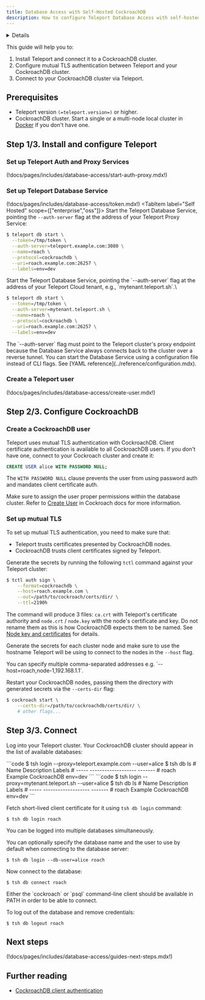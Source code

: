 ```yaml
---
title: Database Access with Self-Hosted CockroachDB
description: How to configure Teleport Database Access with self-hosted CockroachDB.
---
```


<Details
  title="Version warning"
  opened={true}
  scope={["oss", "enterprise"]}
  scopeOnly={true}
  min="8.0"
>
  CockroachDB support is available starting from Teleport `8.0`.
</Details>

This guide will help you to:

1. Install Teleport and connect it to a CockroachDB cluster.
2. Configure mutual TLS authentication between Teleport and your CockroachDB cluster.
3. Connect to your CockroachDB cluster via Teleport.

## Prerequisites

- Teleport version `(=teleport.version=)` or higher.
- CockroachDB cluster. Start a single or a multi-node local cluster in
  [Docker](https://www.cockroachlabs.com/docs/v21.1/start-a-local-cluster-in-docker-mac.html)
  if you don't have one.

## Step 1/3. Install and configure Teleport

### Set up Teleport Auth and Proxy Services

(!docs/pages/includes/database-access/start-auth-proxy.mdx!)

### Set up Teleport Database Service

(!docs/pages/includes/database-access/token.mdx!)
<Tabs>
<TabItem label="Self Hosted" scope={["enterprise","oss"]}>
Start the Teleport Database Service, pointing the `--auth-server` flag at the address of your Teleport Proxy Service:

```bash
$ teleport db start \
  --token=/tmp/token \
  --auth-server=teleport.example.com:3080 \
  --name=roach \
  --protocol=cockroachdb \
  --uri=roach.example.com:26257 \
  --labels=env=dev
```
</TabItem>
<TabItem label="Teleport Cloud" scope={["cloud"]}>
Start the Teleport Database Service, pointing the `--auth-server` flag at the address of your Teleport Cloud tenant, e.g., `mytenant.teleport.sh`.\

```bash
$ teleport db start \
  --token=/tmp/token \
  --auth-server=mytenant.teleport.sh \
  --name=roach \
  --protocol=cockroachdb \
  --uri=roach.example.com:26257 \
  --labels=env=dev
```
</TabItem>
</Tabs>

<Admonition type="note">
  The `--auth-server` flag must point to the Teleport cluster's proxy endpoint
  because the Database Service always connects back to the cluster over a reverse
  tunnel.
</Admonition>

<Admonition type="tip">
  You can start the Database Service using a configuration file instead of CLI flags.
  See [YAML reference](../reference/configuration.mdx).
</Admonition>

### Create a Teleport user

(!docs/pages/includes/database-access/create-user.mdx!)

## Step 2/3. Configure CockroachDB

### Create a CockroachDB user

Teleport uses mutual TLS authentication with CockroachDB. Client certificate authentication is available to all CockroachDB users. If you
don't have one, connect to your Cockroach cluster and create it:

```sql
CREATE USER alice WITH PASSWORD NULL;
```

The `WITH PASSWORD NULL` clause prevents the user from using password auth and
mandates client certificate auth.

Make sure to assign the user proper permissions within the database cluster.
Refer to [Create User](https://www.cockroachlabs.com/docs/stable/create-user.html)
in Cockroach docs for more information.

### Set up mutual TLS

To set up mutual TLS authentication, you need to make sure that:

- Teleport trusts certificates presented by CockroachDB nodes.
- CockroachDB trusts client certificates signed by Teleport.

Generate the secrets by running the following `tctl` command against your
Teleport cluster:

```bash
$ tctl auth sign \
    --format=cockroachdb \
    --host=roach.example.com \
    --out=/path/to/cockroach/certs/dir/ \
    --ttl=2190h
```

The command will produce 3 files: `ca.crt` with Teleport's certificate authority
and `node.crt` / `node.key` with the node's certificate and key. Do not rename
them as this is how CockroachDB expects them to be named. See [Node key and certificates](https://www.cockroachlabs.com/docs/v21.1/create-security-certificates-custom-ca#node-key-and-certificates)
for details.

Generate the secrets for each cluster node and make sure to use the hostname
Teleport will be using to connect to the nodes in the `--host` flag.

<Admonition type="tip">
  You can specify multiple comma-separated addresses e.g. `--host=roach,node-1,192.168.1.1`.
</Admonition>

Restart your CockroachDB nodes, passing them the directory with generated secrets
via the `--certs-dir` flag:

```bash
$ cockroach start \
    --certs-dir=/path/to/cockroachdb/certs/dir/ \
    # other flags...
```

## Step 3/3. Connect

Log into your Teleport cluster. Your CockroachDB cluster should appear in the
list of available databases:

<Tabs>
<TabItem scope={["enterprise", "oss"]} label="Self Hosted">
```code
$ tsh login --proxy=teleport.example.com --user=alice
$ tsh db ls
# Name  Description         Labels
# ----- ------------------- -------
# roach Example CockroachDB env=dev
```
</TabItem>
<TabItem scope={["cloud"]} label="Cloud">
```code
$ tsh login --proxy=mytenant.teleport.sh --user=alice
$ tsh db ls
# Name  Description         Labels
# ----- ------------------- -------
# roach Example CockroachDB env=dev
```
</TabItem>
</Tabs>

Fetch short-lived client certificate for it using `tsh db login` command:

```code
$ tsh db login roach
```

<Admonition type="tip">
  You can be logged into multiple databases simultaneously.
</Admonition>

You can optionally specify the database name and the user to use by default
when connecting to the database server:

```code
$ tsh db login --db-user=alice roach
```

Now connect to the database:

```code
$ tsh db connect roach
```

<Admonition type="note">
  Either the `cockroach` or `psql` command-line client should be available in PATH
  in order to be able to connect.
</Admonition>

To log out of the database and remove credentials:

```code
$ tsh db logout roach
```

## Next steps

(!docs/pages/includes/database-access/guides-next-steps.mdx!)

## Further reading
- [CockroachDB client authentication](https://www.cockroachlabs.com/docs/stable/authentication.html#client-authentication)